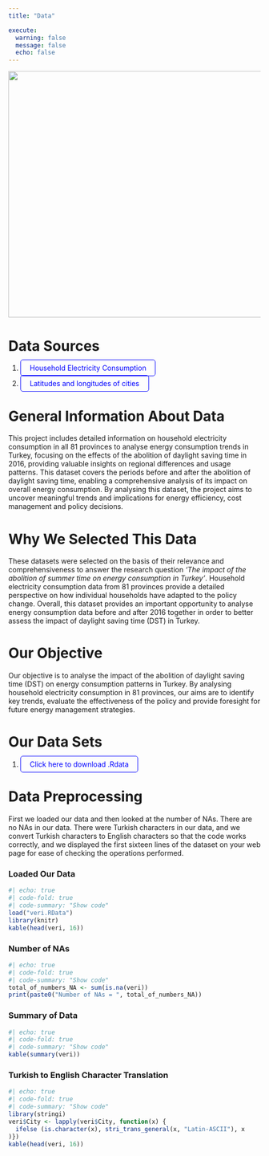 ```yaml
---
title: "Data"

execute: 
  warning: false
  message: false
  echo: false
---
```


![](images/datacat.mp4.gif){fig-align="center" width="13.7cm" height="13cm"}

# Data Sources

<style>
  .button {
    padding: 7px 18px;
    border: 1px solid blue;
    text-decoration: none;
    color: blue;
    border-radius: 5px;
  }
</style>

<div>

1.  <a href=https://biruni.tuik.gov.tr/medas/?locale=tr" class="button">Household Electricity Consumption</a>

2.  <a href=https://gist.github.com/abdullahoguk/ee03c26a23dca6eda9c480b4967e77b6#file-il-csv-L1" class="button">Latitudes and longitudes of cities</a>

</div>

# General Information About Data

This project includes detailed information on household electricity consumption in all 81 provinces to analyse energy consumption trends in Turkey, focusing on the effects of the abolition of daylight saving time in 2016, providing valuable insights on regional differences and usage patterns. This dataset covers the periods before and after the abolition of daylight saving time, enabling a comprehensive analysis of its impact on overall energy consumption. By analysing this dataset, the project aims to uncover meaningful trends and implications for energy efficiency, cost management and policy decisions.

# Why We Selected This Data

These datasets were selected on the basis of their relevance and comprehensiveness to answer the research question *'The impact of the abolition of summer time on energy consumption in Turkey'*. Household electricity consumption data from 81 provinces provide a detailed perspective on how individual households have adapted to the policy change. Overall, this dataset provides an important opportunity to analyse energy consumption data before and after 2016 together in order to better assess the impact of daylight saving time (DST) in Turkey.

# Our Objective

Our objective is to analyse the impact of the abolition of daylight saving time (DST) on energy consumption patterns in Turkey. By analysing household electricity consumption in 81 provinces, our aims are to identify key trends, evaluate the effectiveness of the policy and provide foresight for future energy management strategies.

# Our Data Sets

<style>
  .button {
    padding: 7px 18px;
    border: 1px solid blue;
    text-decoration: none;
    color: blue;
    border-radius: 5px;
  }
</style>

<div>

1.  <a href=https://drive.google.com/uc?export=download&id=1fmDbdAFxbrIulAWriuQ9JfJHpSoMOu3g/" class="button">Click here to download .Rdata</a>

</div>

# Data Preprocessing

First we loaded our data and then looked at the number of NAs. There are no NAs in our data. There were Turkish characters in our data, and we convert Turkish characters to English characters so that the code works correctly, and we displayed the first sixteen lines of the dataset on your web page for ease of checking the operations performed.

### Loaded Our Data
```r
#| echo: true
#| code-fold: true
#| code-summary: "Show code"
load("veri.RData")
library(knitr)
kable(head(veri, 16))
```


### Number of NAs
```r
#| echo: true
#| code-fold: true
#| code-summary: "Show code"
total_of_numbers_NA <- sum(is.na(veri))
print(paste0("Number of NAs = ", total_of_numbers_NA))
```


### Summary of Data
```r
#| echo: true
#| code-fold: true
#| code-summary: "Show code"
kable(summary(veri))
```


### Turkish to English Character Translation
```r
#| echo: true
#| code-fold: true
#| code-summary: "Show code"
library(stringi)
veri$City <- lapply(veri$City, function(x) {
  ifelse (is.character(x), stri_trans_general(x, "Latin-ASCII"), x
)})
kable(head(veri, 16))
```
